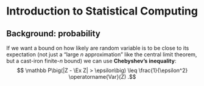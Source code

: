 # Introduction to Statistical Computing





## Background: probability





If we want a bound on how likely are random variable is to be close to its expectation (not just a "large $n$ approximation" like the central limit theorem, but a cast-iron finite-$n$ bound) we can use **Chebyshev's inequality**:
$$ \mathbb P\big(|Z - \Ex Z| > \epsilon\big) \leq \frac{1}{\epsilon^2} \operatorname{Var}(Z) .$$
